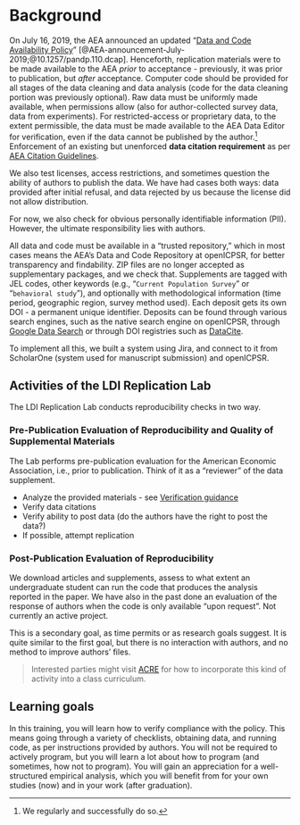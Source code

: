 # Background

On July 16, 2019, the AEA announced an updated "[Data and Code Availability Policy](https://www.aeaweb.org/journals/policies/data-code)" [@AEA-announcement-July-2019;@10.1257/pandp.110.dcap]. Henceforth, 
replication materials were to be made available to the AEA *prior* to acceptance - previously, it was prior to publication, but *after* acceptance. 
Computer code should be provided for all stages of the data cleaning and data analysis (code for the data cleaning portion was previously optional). 
Raw data must be uniformly made available, when permissions allow (also for author-collected survey data,   data from experiments). For restricted-access or proprietary data, to the extent permissible, the data must be made available to the AEA Data Editor for verification, even if the data cannot be published by the author.^[We regularly and successfully do so.]
Enforcement of an existing but unenforced **data citation requirement** as per [AEA Citation Guidelines](https://www.aeaweb.org/journals/policies/sample-references).

We also test licenses, access restrictions, and sometimes question the ability of authors to publish the data. We have had cases both ways: data provided after initial refusal, and data rejected by us because the license did not allow distribution.

For now, we also check for obvious personally identifiable information (PII). However,  the ultimate responsibility lies with authors.

All data and code must be available in a "trusted repository," which in most cases means the AEA's Data and Code Repository at openICPSR, for better transparency and findability. 		 ZIP files are no longer  accepted as supplementary packages, and we check that. 		Supplements are  tagged with JEL codes, other keywords (e.g., "`Current Population Survey`" or "`behavioral study`"), and optionally with methodological information (time period,  geographic region, survey method used). 		Each deposit gets its own DOI - a permanent unique identifier. Deposits can be found  through various search engines, such as the native search engine on openICPSR, through [Google Data Search](https://toolbox.google.com/datasetsearch) or through DOI registries such as [DataCite](https://search.datacite.org/).
		
To implement all this, we built a system using Jira, and connect to it from ScholarOne (system used for manuscript submission) and  openICPSR. 

## Activities of the LDI Replication Lab

The LDI Replication Lab conducts reproducibility checks in two way.


### Pre-Publication Evaluation of Reproducibility and Quality of Supplemental Materials

The Lab performs pre-publication evaluation for the American Economic Association, i.e., prior to publication. Think of it as a "reviewer" of the data supplement.

- Analyze the provided materials - see [Verification guidance](https://social-science-data-editors.github.io/guidance/Verification_guidance.html)
- Verify data citations
- Verify ability to post data (do the authors have the right to post the data?)
- If possible, attempt replication

### Post-Publication Evaluation of Reproducibility 

We download articles and supplements, assess to what extent an undergraduate student can run the code that produces the analysis reported in the paper.
We have also in the past done an evaluation of the response of authors when the code is only available "upon request". Not currently an active project.

This is a secondary goal, as time permits or as research goals suggest. It is quite similar to the first goal, but there is no interaction with authors, and no method to improve authors' files.

> Interested parties might visit [ACRE](https://bitss.github.io/ACRE/) for how to incorporate this kind of activity into a class curriculum.

## Learning goals

In this training, you will learn how to verify compliance with the policy. This means going through a variety of checklists, obtaining data, and running code, as per instructions provided by authors. You will not be required to actively program, but you will learn a lot about how to program (and sometimes, how not to program). You will gain an appreciation for a well-structured empirical analysis, which you will benefit from for your own studies (now) and in your work (after graduation).